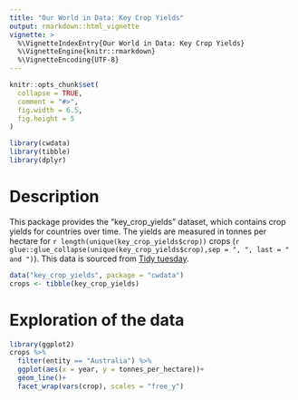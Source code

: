 ```yaml
---
title: "Our World in Data: Key Crop Yields"
output: rmarkdown::html_vignette
vignette: >
  %\VignetteIndexEntry{Our World in Data: Key Crop Yields}
  %\VignetteEngine{knitr::rmarkdown}
  %\VignetteEncoding{UTF-8}
---
```


```r
knitr::opts_chunk$set(
  collapse = TRUE,
  comment = "#>",
  fig.width = 6.5,
  fig.height = 5
)
```

```r
library(cwdata)
library(tibble)
library(dplyr)
```

# Description

This package provides the "key_crop_yields" dataset, which contains crop yields for countries over time. The yields are measured in tonnes per hectare for `r length(unique(key_crop_yields$crop))` crops (`r
glue::glue_collapse(unique(key_crop_yields$crop),sep = ", ", last = " and ")`). This data is sourced from [Tidy tuesday](https://ourworldindata.org/crop-yields).


```r
data("key_crop_yields", package = "cwdata")
crops <- tibble(key_crop_yields)
```


# Exploration of the data
```r
library(ggplot2)
crops %>% 
  filter(entity == "Australia") %>% 
  ggplot(aes(x = year, y = tonnes_per_hectare))+
  geom_line()+
  facet_wrap(vars(crop), scales = "free_y")
```






